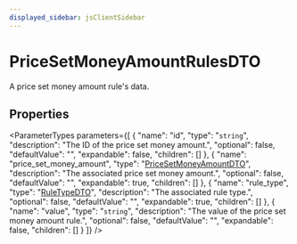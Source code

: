 ```yaml
---
displayed_sidebar: jsClientSidebar
---
```



# PriceSetMoneyAmountRulesDTO

A price set money amount rule's data.

## Properties

<ParameterTypes parameters={[
  {
    "name": "id",
    "type": "`string`",
    "description": "The ID of the price set money amount.",
    "optional": false,
    "defaultValue": "",
    "expandable": false,
    "children": []
  },
  {
    "name": "price_set_money_amount",
    "type": "[PriceSetMoneyAmountDTO](internal.internal-1.PricingTypes.PriceSetMoneyAmountDTO.mdx)",
    "description": "The associated price set money amount.",
    "optional": false,
    "defaultValue": "",
    "expandable": true,
    "children": []
  },
  {
    "name": "rule_type",
    "type": "[RuleTypeDTO](internal.internal-1.PricingTypes.RuleTypeDTO.mdx)",
    "description": "The associated rule type.",
    "optional": false,
    "defaultValue": "",
    "expandable": true,
    "children": []
  },
  {
    "name": "value",
    "type": "`string`",
    "description": "The value of the price set money amount rule.",
    "optional": false,
    "defaultValue": "",
    "expandable": false,
    "children": []
  }
]} />

